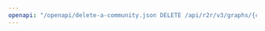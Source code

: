 ---
openapi: "/openapi/delete-a-community.json DELETE /api/r2r/v3/graphs/{collection_id}/communities/{community_id}"
---
